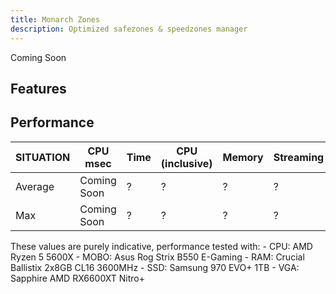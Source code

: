 ---
title: Monarch Zones
description: Optimized safezones & speedzones manager
---

Coming Soon

<GithubInfo 
  owner="Monarch-Development" 
  repo="mnr_zones" 
  className="border border-purple-600 rounded-md p-4 bg-gradient-to-r from-purple-600 to-black no-underline"
/>

## Features


## Performance

| **SITUATION**  | **CPU msec** | **Time** | **CPU (inclusive)** | **Memory**  | **Streaming** |
| -------------- | ------------ | -------- | ------------------- | ----------- | ------------- |
| Average        | Coming Soon  | ?        | ?                   | ?           | ?             |
| Max            | Coming Soon  | ?        | ?                   | ?           | ?             |

<Callout title="ATTENTION" type="warn">
  These values are purely indicative, performance tested with:
  - CPU: AMD Ryzen 5 5600X
  - MOBO: Asus Rog Strix B550 E-Gaming
  - RAM: Crucial Ballistix 2x8GB CL16 3600MHz
  - SSD: Samsung 970 EVO+ 1TB
  - VGA: Sapphire AMD RX6600XT Nitro+
</Callout>
